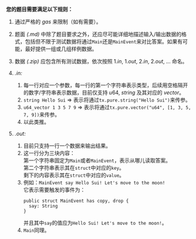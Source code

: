 **您的题目需要满足以下规则：**

1. 通过严格的 $\mathit{gas}$ 来限制（如有需要）。

2. 题面 $\mathit{(.md)}$ 中除了题目要求之外，还应尽可能详细地描述输入/输出数据的格式，包括但不限于测试数据将通过`Main`还是`MainEvent`来对比答案。如果有可能，最好提供一组或几组样例数据。

3. 数据 $\mathit{(.zip)}$ 应包含所有测试数据，依次按照 $\text{1}.\mathit{in},\ \text{1}.\mathit{out},\ \text{2}.\mathit{in},\ \text{2}.\mathit{out},\ ...$ 命名。

4. $\mathit{.in:}$
   1. 每一行对应一个参数，每一行的第一个字符串表示类型，后续用空格隔开的数字/字符串表示数据，目前仅支持 $\mathit{u}\text{64},\ \mathit{string}$ 及其对应的 $\mathit{vector}$。
   2. `string Hello Sui` => 表示将通过`tx.pure.string("Hello Sui")`来传参。
   3. `u64_vector 1 3 5 7 9` => 表示将通过`tx.pure.vector("u64", [1, 3, 5, 7, 9])`来传参。
   4. 以此类推。

5. $\mathit{.out:}$
   1. 目前只支持一行一个数据来输出结果。
   2. 这一行分为三块内容：<br/>
      第一个字符串固定为`Main`或者`MainEvent`，表示从哪儿读取答案。<br/>
      第二个字符串表示其在`struct`中对应的`key`。<br/>
      剩下的内容表示其在`struct`中对应的`value`。
   3. 例如：`MainEvent say Hello Sui! Let's move to the moon!`<br/>
      它表示需要触发的事件为：
      ```move
      public struct MainEvent has copy, drop {
        say: String
      }
      ```
      并且其中`say`的值应为`Hello Sui! Let's move to the moon!`。
   4. `Main`同理。
